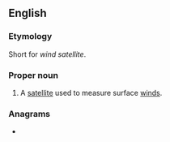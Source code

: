 ==English==

===Etymology===
Short for ''wind satellite''.

===Proper noun===
{{wikipedia}}
{{en-proper noun}}

# A [[satellite]] used to measure surface [[wind]]s.

===Anagrams===
* {{anagrams|en|a=adinstw|atwinds|diswant}}
